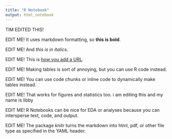 ```yaml
---
title: "R Notebook"
output: html_notebook
---
```


TIM EDITED THIS!

EDIT ME! It uses markdown formatting, so **this is bold**.  

EDIT ME! And *this is in italics*.  

EDIT ME! This is [how you add a URL](https://www.google.com).  

EDIT ME! Making tables is sort of annoying, but you can use R code instead.  

EDIT ME! You can use code chunks or inline code to dynamically make tables instead.  

EDIT ME! That works for figures and statistics too. i am editing this and my name is libby 

EDIT ME! R Notebooks can be nice for EDA or analyses because you can intersperse text, code, and output.  

EDIT ME! The package *knitr* turns the markdown into html, pdf, or other file type as specified in the YAML header.  

